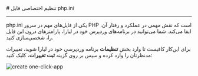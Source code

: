 

<Layout>
<Head>
<title>مستندات تنظیم اختصاصی php.ini در WordPress  - لیارا</title>
</Head>
# تنظیم اختصاصی فایل php.ini
<hr className="mb-2" />

<Important>php.ini</Important> یکی از فایل‌های مهم در سرور PHP است که نقش مهمی در عملکرد و رفتار آن، ایفا می‌کند. شما می‌توانید در برنامه‌های 
وردپرس خود در لیارا، پارامترهای درون این فایل را، شخصی‌سازی کنید.

برای این‌کار کافیست تا وارد بخش <b>تنظیمات</b> برنامه وردپرسی خود در لیارا شوید، تغییرات مدنظرتان را وارد کرده و سپس بر روی گزینه <b>ثبت تغییرات</b>، کلیک کنید:
<div className="h-4" />
<img src="https://files.liara.ir/liara/docs/customize-php-ini-in-wordpress-using-console.gif" alt="create one-click-app" />


</Layout>